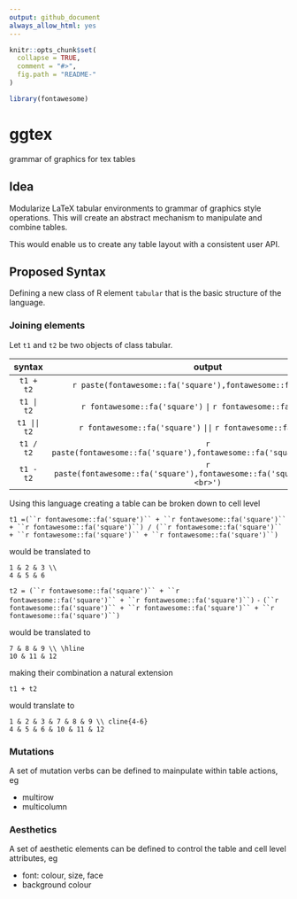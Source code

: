 ```yaml
---
output: github_document
always_allow_html: yes
---
```


<!-- README.md is generated from README.Rmd. Please edit that file -->

```r
knitr::opts_chunk$set(
  collapse = TRUE,
  comment = "#>",
  fig.path = "README-"
)

library(fontawesome)

```

# ggtex

grammar of graphics for tex tables

## Idea

Modularize LaTeX tabular environments to grammar of graphics style operations. This will create an abstract mechanism to manipulate and combine tables.

This would enable us to create any table layout with a consistent user API.

## Proposed Syntax

Defining a new class of R element `tabular` that is the basic structure of the language.

### Joining elements

Let `t1` and `t2` be two objects of class tabular.

|  syntax| output  |
|:--:|:--:|
| `t1 + t2`  |`r paste(fontawesome::fa('square'),fontawesome::fa('square'))`|
| `t1 | t2` |`r fontawesome::fa('square')` `|` `r fontawesome::fa('square')`|
| `t1 || t2` |`r fontawesome::fa('square')` `||` `r fontawesome::fa('square')`|
| `t1 / t2`  |`r paste(fontawesome::fa('square'),fontawesome::fa('square'),sep='<br>')`|
| `t1 - t2`  |`r paste(fontawesome::fa('square'),fontawesome::fa('square'),sep='<br>-<br>')`|

Using this language creating a table can be broken down to cell level

`t1 =(``r fontawesome::fa('square')`` + ``r fontawesome::fa('square')`` + ``r fontawesome::fa('square')``) / (``r fontawesome::fa('square')`` + ``r fontawesome::fa('square')`` + ``r fontawesome::fa('square')``)`

would be translated to 

```
1 & 2 & 3 \\
4 & 5 & 6
```

`t2 = (``r fontawesome::fa('square')`` + ``r fontawesome::fa('square')`` + ``r fontawesome::fa('square')``)` `-` `(``r fontawesome::fa('square')`` + ``r fontawesome::fa('square')`` + ``r fontawesome::fa('square')``)`

would be translated to 

```
7 & 8 & 9 \\ \hline
10 & 11 & 12
```

making their combination a natural extension

`t1 + t2`

would translate to 

```
1 & 2 & 3 & 7 & 8 & 9 \\ cline{4-6}
4 & 5 & 6 & 10 & 11 & 12
```

### Mutations

A set of mutation verbs can be defined to mainpulate within table actions, eg

  - multirow
  - multicolumn
  
### Aesthetics

A set of aesthetic elements can be defined to control the table and cell level attributes, eg

  - font: colour, size, face
  - background colour
